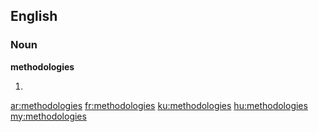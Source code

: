 ==English==

===Noun===
'''methodologies'''

# {{plural of|methodology}}

[[ar:methodologies]]
[[fr:methodologies]]
[[ku:methodologies]]
[[hu:methodologies]]
[[my:methodologies]]